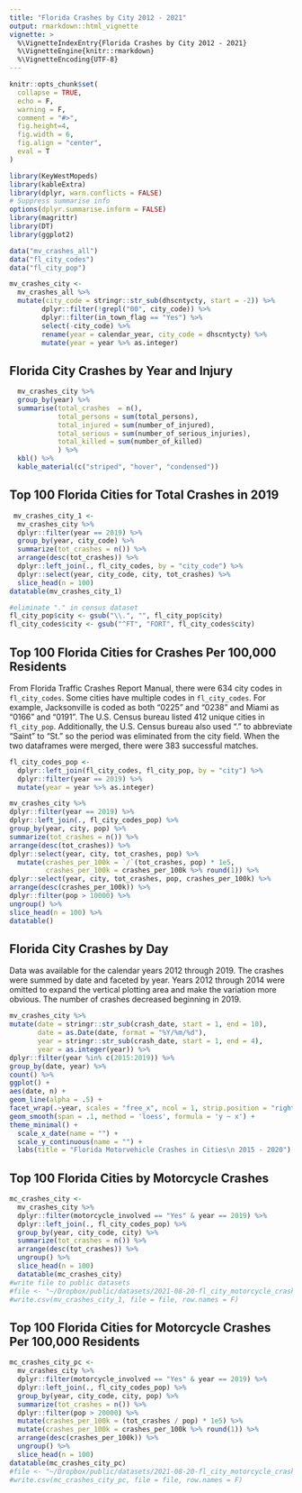 ```yaml
---
title: "Florida Crashes by City 2012 - 2021"
output: rmarkdown::html_vignette
vignette: >
  %\VignetteIndexEntry{Florida Crashes by City 2012 - 2021}
  %\VignetteEngine{knitr::rmarkdown}
  %\VignetteEncoding{UTF-8}
---
```


```r
knitr::opts_chunk$set(
  collapse = TRUE,
  echo = F,
  warning = F,
  comment = "#>",
  fig.height=4,
  fig.width = 6,
  fig.align = "center",
  eval = T
)
```

```r
library(KeyWestMopeds)
library(kableExtra)
library(dplyr, warn.conflicts = FALSE)
# Suppress summarise info
options(dplyr.summarise.inform = FALSE)
library(magrittr)
library(DT)
library(ggplot2)
```

```r
data("mv_crashes_all")
data("fl_city_codes")
data("fl_city_pop")
```

```r
mv_crashes_city <-
  mv_crashes_all %>% 
  mutate(city_code = stringr::str_sub(dhscntycty, start = -2)) %>%
        dplyr::filter(!grepl("00", city_code)) %>%
        dplyr::filter(in_town_flag == "Yes") %>%
        select(-city_code) %>%
        rename(year = calendar_year, city_code = dhscntycty) %>%
        mutate(year = year %>% as.integer)
```

## Florida City Crashes by Year and Injury

```r

  mv_crashes_city %>% 
  group_by(year) %>% 
  summarise(total_crashes  = n(),
            total_persons = sum(total_persons),
            total_injured = sum(number_of_injured),
            total_serious = sum(number_of_serious_injuries),
            total_killed = sum(number_of_killed)
            ) %>%
  kbl() %>%
  kable_material(c("striped", "hover", "condensed"))
```


## Top 100 Florida Cities for Total Crashes in 2019

```r
 mv_crashes_city_1 <-
  mv_crashes_city %>% 
  dplyr::filter(year == 2019) %>% 
  group_by(year, city_code) %>% 
  summarize(tot_crashes = n()) %>% 
  arrange(desc(tot_crashes)) %>% 
  dplyr::left_join(., fl_city_codes, by = "city_code") %>% 
  dplyr::select(year, city_code, city, tot_crashes) %>% 
  slice_head(n = 100)
datatable(mv_crashes_city_1)

```


```r

#eliminate "." in census dataset
fl_city_pop$city <- gsub("\\.", "", fl_city_pop$city)
fl_city_codes$city <- gsub("^FT", "FORT", fl_city_codes$city)

```


## Top 100 Florida Cities for Crashes Per 100,000 Residents

From Florida Traffic Crashes Report Manual, there were 634 city codes in `fl_city_codes`. Some cities have multiple codes in `fl_city_codes`.  For example, Jacksonville is coded as both "0225" and "0238" and Miami as "0166" and "0191". The U.S. Census bureau listed 412 unique cities in `fl_city_pop`. Additionally, the U.S. Census bureau also used "." to abbreviate "Saint" to "St." so the period was eliminated from the city field. When the two dataframes were merged, there were 383 successful matches.


```r

fl_city_codes_pop <- 
  dplyr::left_join(fl_city_codes, fl_city_pop, by = "city") %>% 
  dplyr::filter(year == 2019) %>% 
  mutate(year = year %>% as.integer)

```


```r

mv_crashes_city %>% 
dplyr::filter(year == 2019) %>% 
dplyr::left_join(., fl_city_codes_pop) %>% 
group_by(year, city, pop) %>% 
summarize(tot_crashes = n()) %>% 
arrange(desc(tot_crashes)) %>% 
dplyr::select(year, city, tot_crashes, pop) %>% 
  mutate(crashes_per_100k = `/`(tot_crashes, pop) * 1e5,
         crashes_per_100k = crashes_per_100k %>% round(1)) %>% 
dplyr::select(year, city, tot_crashes, pop, crashes_per_100k) %>% 
arrange(desc(crashes_per_100k)) %>% 
dplyr::filter(pop > 10000) %>% 
ungroup() %>% 
slice_head(n = 100) %>% 
datatable()

```

## Florida City Crashes by Day

Data was available for the calendar years 2012 through 2019.  The crashes were summed by date and faceted by year.  Years 2012 through 2014 were omitted to expand the vertical plotting area and make the variation more obvious. The number of crashes decreased beginning in 2019. 

```r

mv_crashes_city %>% 
mutate(date = stringr::str_sub(crash_date, start = 1, end = 10),
       date = as.Date(date, format = "%Y/%m/%d"),
       year = stringr::str_sub(crash_date, start = 1, end = 4),
       year = as.integer(year)) %>% 
dplyr::filter(year %in% c(2015:2019)) %>% 
group_by(date, year) %>% 
count() %>% 
ggplot() +
aes(date, n) + 
geom_line(alpha = .5) + 
facet_wrap(.~year, scales = "free_x", ncol = 1, strip.position = "right") +
geom_smooth(span = .1, method = 'loess', formula = 'y ~ x') +
theme_minimal() +
  scale_x_date(name = "") +
  scale_y_continuous(name = "") +
  labs(title = "Florida Motorvehicle Crashes in Cities\n 2015 - 2020")

```


## Top 100 Florida Cities by Motorcycle Crashes

```r
mc_crashes_city <-
  mv_crashes_city %>% 
  dplyr::filter(motorcycle_involved == "Yes" & year == 2019) %>% 
  dplyr::left_join(., fl_city_codes_pop) %>% 
  group_by(year, city_code, city) %>% 
  summarize(tot_crashes = n()) %>% 
  arrange(desc(tot_crashes)) %>% 
  ungroup() %>% 
  slice_head(n = 100)
  datatable(mc_crashes_city)
#write file to public datasets
#file <- "~/Dropbox/public/datasets/2021-08-20-fl_city_motorcycle_crashes_total.csv"
#write.csv(mv_crashes_city_1, file = file, row.names = F)
```

## Top 100 Florida Cities for Motorcycle Crashes Per 100,000 Residents

```r
mc_crashes_city_pc <-
  mv_crashes_city %>% 
  dplyr::filter(motorcycle_involved == "Yes" & year == 2019) %>% 
  dplyr::left_join(., fl_city_codes_pop) %>%
  group_by(year, city_code, city, pop) %>% 
  summarize(tot_crashes = n()) %>% 
  dplyr::filter(pop > 20000) %>% 
  mutate(crashes_per_100k = (tot_crashes / pop) * 1e5) %>% 
  mutate(crashes_per_100k = crashes_per_100k %>% round(1)) %>% 
  arrange(desc(crashes_per_100k)) %>% 
  ungroup() %>% 
  slice_head(n = 100) 
datatable(mc_crashes_city_pc)
#file <- "~/Dropbox/public/datasets/2021-08-20-fl_city_motorcycle_crashes_per_100k.csv"
#write.csv(mc_crashes_city_pc, file = file, row.names = F)
```

